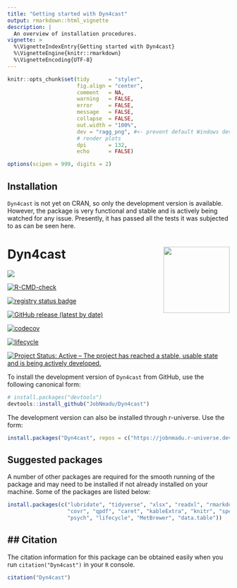```yaml
---
title: "Getting started with Dyn4cast"
output: rmarkdown::html_vignette
description: |
  An overview of installation procedures.
vignette: >
  %\VignetteIndexEntry{Getting started with Dyn4cast}
  %\VignetteEngine{knitr::rmarkdown}
  %\VignetteEncoding{UTF-8}
---
```


```r
knitr::opts_chunk$set(tidy      = "styler",
                      fig.align = "center",
                      comment   = NA,
                      warning   = FALSE,
                      error     = FALSE,
                      message   = FALSE,
                      collapse  = FALSE,
                      out.width = "100%",
                      dev = "ragg_png", #<- prevent default Windows device to
                      # render plots
                      dpi       = 132,
                      echo      = FALSE)

options(scipen = 999, digits = 2)
```

## Installation

`Dyn4cast` is not yet on CRAN, so only the development version is available. However, the package is very functional and stable and is actively being watched for any issue. Presently, it has passed all the tests it was subjected to as can be seen here.

# Dyn4cast  <img src="man/figures/logo.png" align="right" alt="" width="150" height="150" />  

<!-- badges: start -->

[![](https://img.shields.io/badge/Made%20With-R-9cf)](https://github.com/JobNmadu/Dyn4cast)

[![R-CMD-check](https://github.com/JobNmadu/Dyn4cast/actions/workflows/R-CMD-check.yaml/badge.svg)](https://github.com/JobNmadu/Dyn4cast/actions/workflows/R-CMD-check.yaml)

[![registry status badge](https://jobnmadu.r-universe.dev/badges/:registry)](https://jobnmadu.r-universe.dev/)

[![GitHub release (latest by date)](https://img.shields.io/github/v/release/JobNmadu/Dyn4cast?color=green)](https://github.com/JobNmadu/Dyn4cast/releases)

[![codecov](https://codecov.io/gh/JobNmadu/Dyn4cast/graph/badge.svg?token=RYV9KWHBN5)](https://codecov.io/gh/JobNmadu/Dyn4cast)  

[![lifecycle](https://img.shields.io/badge/lifecycle-stable-brightgreen.svg)](https://www.tidyverse.org/lifecycle/#stable)

[![Project Status: Active – The project has reached a stable, usable state and is being actively developed.](https://www.repostatus.org/badges/latest/active.svg)](https://www.repostatus.org/#active)

<!-- badges: end -->


To install the development version of `Dyn4cast` from GitHub, use the following canonical form:
 
```r

# install.packages("devtools")
devtools::install_github("JobNmadu/Dyn4cast")
```

The development version can also be installed through r-universe. Use the form:

```r

install.packages("Dyn4cast", repos = c("https://jobnmadu.r-universe.dev", "https://cloud.r-project.org"))
```

## Suggested packages

A number of other packages are required for the smooth running of the package and may need to be installed if not already installed on your machine. Some of the packages are listed below:

```r
install.packages(c("lubridate", "tidyverse", "xlsx", "readxl", "rmarkdown",
                   "covr", "qpdf", "caret", "kableExtra", "knitr", "spelling",
                   "psych", "lifecycle", "MetBrewer", "data.table"))
```

## ## Citation

The citation information for this package can be obtained easily when you run `citation("Dyn4cast")` in your `R` console.

```r

citation("Dyn4cast")

```

